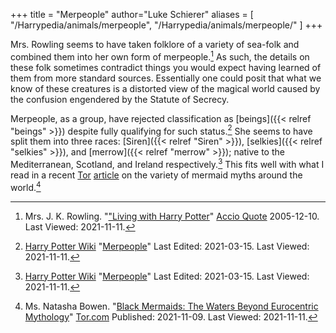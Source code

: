 +++
title = "Merpeople"
author="Luke Schierer"
aliases = [
  "/Harrypedia/animals/merpeople",
  "/Harrypedia/animals/merpeople/"
]
+++

Mrs. Rowling seems to have taken folklore of a variety of sea-folk and combined
them into her own form of merpeople.[^211111-3]  As such, the details on these
folk sometimes contradict things you would expect having learned of them from
more standard sources.  Essentially one could posit that what we know of these
creatures is a distorted view of the magical world caused by the confusion
engendered by the Statute of Secrecy.  

Merpeople, as a group, have rejected classification as [beings]({{< relref "beings" >}}) 
despite fully qualifying for such status.[^211111-4]  She seems to have split
them into three races: [Siren]({{< relref "Siren" >}}), [selkies]({{< relref "selkies" >}}), 
and [merrow]({{< relref "merrow" >}}); native to the Mediterranean, Scotland,
and Ireland respectively.[^211111-5] This fits well with what I read in a
recent [Tor][] [article][tbm1] on the variety of mermaid myths around the
world.[^211111-6]

[tbm1]: https://www.tor.com/2021/11/09/black-mermaids-the-waters-beyond-eurocentric-mythology/

[Tor]: https://www.tor.com/

[^211111-6]: Ms. Natasha Bowen.
    "[Black Mermaids: The Waters Beyond Eurocentric Mythology](https://www.tor.com/2021/11/09/black-mermaids-the-waters-beyond-eurocentric-mythology/)"
    [Tor.com](https://www.tor.com/) Published: 2021-11-09. Last Viewed: 2021-11-11.

[^211111-5]: [Harry Potter Wiki](https://harrypotter.fandom.com/wiki)
    "[Merpeople](https://harrypotter.fandom.com/wiki/Merpeople)"
    Last Edited: 2021-03-15. Last Viewed: 2021-11-11.

[^211111-4]: [Harry Potter Wiki](https://harrypotter.fandom.com/wiki)
    "[Merpeople](https://harrypotter.fandom.com/wiki/Merpeople)"
    Last Edited: 2021-03-15. Last Viewed: 2021-11-11.

[^211111-3]: Mrs. J. K. Rowling.
    "["Living with Harry Potter](http://www.accio-quote.org/articles/2005/1205-bbc-fry.html)"
    [Accio Quote](http://www.accio-quote.org) 2005-12-10. Last Viewed: 2021-11-11.
